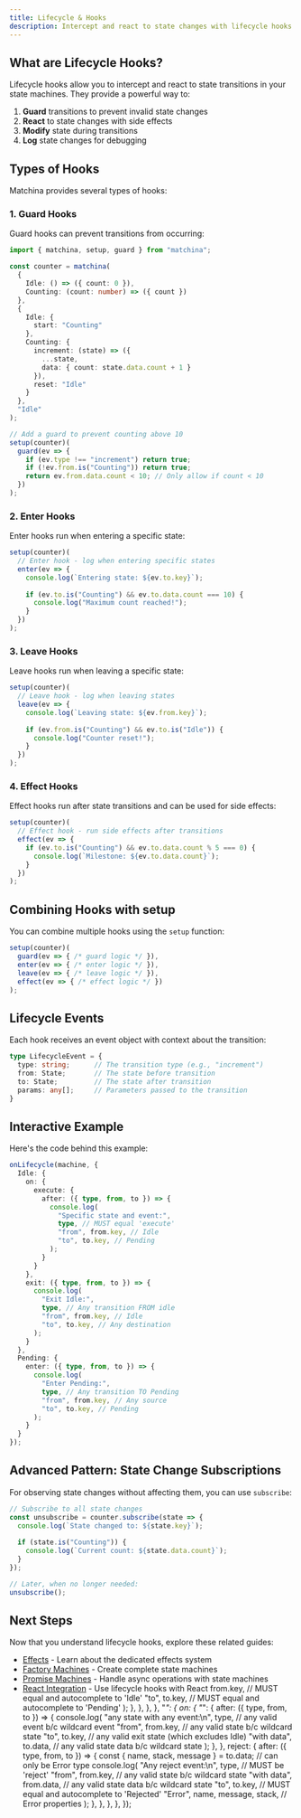 ```yaml
---
title: Lifecycle & Hooks
description: Intercept and react to state changes with lifecycle hooks
---
```



## What are Lifecycle Hooks?

Lifecycle hooks allow you to intercept and react to state transitions in your state machines. They provide a powerful way to:

1. **Guard** transitions to prevent invalid state changes
2. **React** to state changes with side effects
3. **Modify** state during transitions
4. **Log** state changes for debugging

## Types of Hooks

Matchina provides several types of hooks:

### 1. Guard Hooks

Guard hooks can prevent transitions from occurring:

```ts
import { matchina, setup, guard } from "matchina";

const counter = matchina(
  {
    Idle: () => ({ count: 0 }),
    Counting: (count: number) => ({ count })
  },
  {
    Idle: { 
      start: "Counting" 
    },
    Counting: {
      increment: (state) => ({
        ...state, 
        data: { count: state.data.count + 1 }
      }),
      reset: "Idle"
    }
  },
  "Idle"
);

// Add a guard to prevent counting above 10
setup(counter)(
  guard(ev => {
    if (ev.type !== "increment") return true;
    if (!ev.from.is("Counting")) return true;
    return ev.from.data.count < 10; // Only allow if count < 10
  })
);
```

### 2. Enter Hooks

Enter hooks run when entering a specific state:

```ts
setup(counter)(
  // Enter hook - log when entering specific states
  enter(ev => {
    console.log(`Entering state: ${ev.to.key}`);
    
    if (ev.to.is("Counting") && ev.to.data.count === 10) {
      console.log("Maximum count reached!");
    }
  })
);
```

### 3. Leave Hooks

Leave hooks run when leaving a specific state:

```ts
setup(counter)(
  // Leave hook - log when leaving states
  leave(ev => {
    console.log(`Leaving state: ${ev.from.key}`);
    
    if (ev.from.is("Counting") && ev.to.is("Idle")) {
      console.log("Counter reset!");
    }
  })
);
```

### 4. Effect Hooks

Effect hooks run after state transitions and can be used for side effects:

```ts
setup(counter)(
  // Effect hook - run side effects after transitions
  effect(ev => {
    if (ev.to.is("Counting") && ev.to.data.count % 5 === 0) {
      console.log(`Milestone: ${ev.to.data.count}`);
    }
  })
);
```

## Combining Hooks with setup

You can combine multiple hooks using the `setup` function:

```ts
setup(counter)(
  guard(ev => { /* guard logic */ }),
  enter(ev => { /* enter logic */ }),
  leave(ev => { /* leave logic */ }),
  effect(ev => { /* effect logic */ })
);
```

## Lifecycle Events

Each hook receives an event object with context about the transition:

```ts
type LifecycleEvent = {
  type: string;      // The transition type (e.g., "increment")
  from: State;       // The state before transition
  to: State;         // The state after transition
  params: any[];     // Parameters passed to the transition
}
```

## Interactive Example

<LifecycleDemo client:visible />

Here's the code behind this example:

```ts
onLifecycle(machine, {
  Idle: {
    on: {
      execute: {
        after: ({ type, from, to }) => {
          console.log(
            "Specific state and event:",
            type, // MUST equal 'execute'
            "from", from.key, // Idle
            "to", to.key, // Pending
          );
        }
      }
    },
    exit: ({ type, from, to }) => {
      console.log(
        "Exit Idle:",
        type, // Any transition FROM idle
        "from", from.key, // Idle
        "to", to.key, // Any destination
      );
    }
  },
  Pending: {
    enter: ({ type, from, to }) => {
      console.log(
        "Enter Pending:",
        type, // Any transition TO Pending
        "from", from.key, // Any source
        "to", to.key, // Pending
      );
    }
  }
});
```

## Advanced Pattern: State Change Subscriptions

For observing state changes without affecting them, you can use `subscribe`:

```ts
// Subscribe to all state changes
const unsubscribe = counter.subscribe(state => {
  console.log(`State changed to: ${state.key}`);
  
  if (state.is("Counting")) {
    console.log(`Current count: ${state.data.count}`);
  }
});

// Later, when no longer needed:
unsubscribe();
```

## Next Steps

Now that you understand lifecycle hooks, explore these related guides:

- [Effects](./effects/) - Learn about the dedicated effects system
- [Factory Machines](./machines/) - Create complete state machines
- [Promise Machines](./promises/) - Handle async operations with state machines
- [React Integration](./integrations/) - Use lifecycle hooks with React
            from.key, // MUST equal and autocomplete to 'Idle'
            "to",
            to.key, // MUST equal and autocomplete to 'Pending'
          );
        },
      },
    },
  },
  "*": {
    on: {
      "*": {
        after: ({ type, from, to }) => {
          console.log(
            "any state with any event:\n",
            type, // any valid event b/c wildcard event
            "from",
            from.key, // any valid state b/c wildcard state
            "to",
            to.key, // any valid exit state (which excludes Idle)
            "with data",
            to.data, // any valid state data b/c wildcard state
          );
        },
      },
      reject: {
        after: ({ type, from, to }) => {
          const { name, stack, message } = to.data; // can only be Error type
          console.log(
            "Any reject event:\n",
            type, // MUST be 'reject'
            "from",
            from.key, // any valid state b/c wildcard state
            "with data",
            from.data, // any valid state data b/c wildcard state
            "to",
            to.key, // MUST equal and autocomplete to 'Rejected'
            "Error",
            name,
            message,
            stack, // Error properties
          );
        },
      },
    },
  },
});
```

